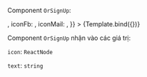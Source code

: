 
<Meta title="MDX/Molecules/OrSignUp/OrSignUp" component={OrSignUp} />


Component `OrSignUp`:

<Canvas>
  <Story
    name="OrSignUp"
    args={{
      text: "Or Sign Up",
      iconGg: <GgIcon />,
      iconFb: <FbIcon />,
      iconMail: <EmailIcon />,
    }}
  >
    {Template.bind({})}
  </Story>
</Canvas>

Component `OrSignUp` nhận vào các giá trị:

`icon`: `ReactNode`

`text`: `string`

